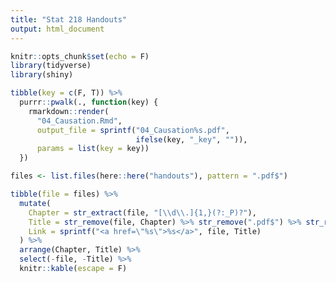 ```yaml
---
title: "Stat 218 Handouts"
output: html_document
---
```


```r
knitr::opts_chunk$set(echo = F)
library(tidyverse)
library(shiny)
```
```r
tibble(key = c(F, T)) %>%
  purrr::pwalk(., function(key) {
    rmarkdown::render(
      "04_Causation.Rmd",
      output_file = sprintf("04_Causation%s.pdf",
                            ifelse(key, "_key", "")),
      params = list(key = key))
  })
```
```r
files <- list.files(here::here("handouts"), pattern = ".pdf$")

tibble(file = files) %>%
  mutate(
    Chapter = str_extract(file, "[\\d\\.]{1,}(?:_P)?"),
    Title = str_remove(file, Chapter) %>% str_remove(".pdf$") %>% str_replace_all("_", " ") %>% str_trim(),
    Link = sprintf("<a href=\"%s\">%s</a>", file, Title)
  ) %>%
  arrange(Chapter, Title) %>%
  select(-file, -Title) %>%
  knitr::kable(escape = F)
```
